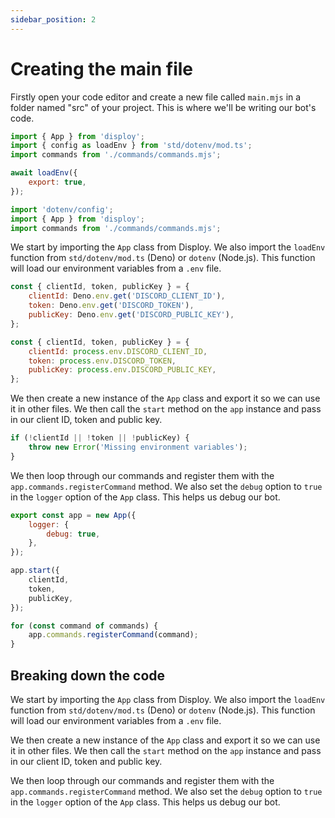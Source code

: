 ```yaml
---
sidebar_position: 2
---
```



# Creating the main file

Firstly open your code editor and create a new file called `main.mjs` in a folder named "src" of your project. This is where we'll be writing our bot's code.

<Tabs>

<TabItem value="Deno" label="Deno">

```js
import { App } from 'disploy';
import { config as loadEnv } from 'std/dotenv/mod.ts';
import commands from './commands/commands.mjs';

await loadEnv({
	export: true,
});
```

</TabItem>

<TabItem value="Node" label="Node">

```js
import 'dotenv/config';
import { App } from 'disploy';
import commands from './commands/commands.mjs';
```

</TabItem>

</Tabs>

We start by importing the `App` class from Disploy. We also import the `loadEnv` function from `std/dotenv/mod.ts` (Deno) or `dotenv` (Node.js). This function will load our environment variables from a `.env` file.

<Tabs>

<TabItem value="Deno" label="Deno">

```js
const { clientId, token, publicKey } = {
	clientId: Deno.env.get('DISCORD_CLIENT_ID'),
	token: Deno.env.get('DISCORD_TOKEN'),
	publicKey: Deno.env.get('DISCORD_PUBLIC_KEY'),
};
```

</TabItem>

<TabItem value="Node" label="Node">

```js
const { clientId, token, publicKey } = {
	clientId: process.env.DISCORD_CLIENT_ID,
	token: process.env.DISCORD_TOKEN,
	publicKey: process.env.DISCORD_PUBLIC_KEY,
};
```

</TabItem>

</Tabs>

We then create a new instance of the `App` class and export it so we can use it in other files. We then call the `start` method on the `app` instance and pass in our client ID, token and public key.

```js
if (!clientId || !token || !publicKey) {
	throw new Error('Missing environment variables');
}
```

We then loop through our commands and register them with the `app.commands.registerCommand` method. We also set the `debug` option to `true` in the `logger` option of the `App` class. This helps us debug our bot.

```js
export const app = new App({
	logger: {
		debug: true,
	},
});

app.start({
	clientId,
	token,
	publicKey,
});

for (const command of commands) {
	app.commands.registerCommand(command);
}
```

## Breaking down the code

We start by importing the `App` class from Disploy. We also import the `loadEnv` function from `std/dotenv/mod.ts` (Deno) or `dotenv` (Node.js). This function will load our environment variables from a `.env` file.

We then create a new instance of the `App` class and export it so we can use it in other files. We then call the `start` method on the `app` instance and pass in our client ID, token and public key.

We then loop through our commands and register them with the `app.commands.registerCommand` method. We also set the `debug` option to `true` in the `logger` option of the `App` class. This helps us debug our bot.
